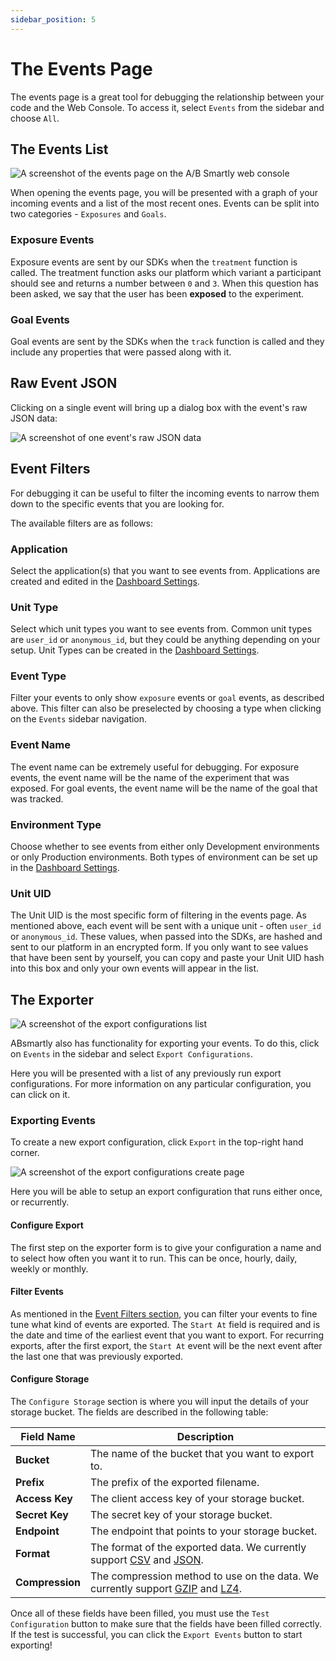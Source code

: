 ```yaml
---
sidebar_position: 5
---
```



# The Events Page

The events page is a great tool for debugging the relationship between your 
code and the Web Console. To access it, select `Events` from the sidebar and 
choose `All`.

## The Events List

<Image img="events_list.png" alt="A screenshot of the events page on the A/B Smartly web console" />

When opening the events page, you will be presented with a graph of your 
incoming events and a list of the most recent ones. Events can be split into 
two categories - `Exposures` and `Goals`.

### Exposure Events

Exposure events are sent by our SDKs when the `treatment` function is called. 
The treatment function asks our platform which variant a participant should 
see and returns a number between `0` and `3`. When this question has been asked,
we say that the user has been **exposed** to the experiment.

### Goal Events

Goal events are sent by the SDKs when the `track` function is called and they
include any properties that were passed along with it.

## Raw Event JSON

Clicking on a single event will bring up a dialog box with the event's raw JSON data:

<Image img="raw_event_json.png" alt="A screenshot of one event's raw JSON data" />

## Event Filters

For debugging it can be useful to filter the incoming events to narrow them 
down to the specific events that you are looking for.

The available filters are as follows:

### Application

Select the application(s) that you want to see events from. Applications are 
created and edited in the [Dashboard Settings](/docs/web-console-docs/settings).


### Unit Type

Select which unit types you want to see events from. Common unit types are `user_id`
or `anonymous_id`, but they could be anything depending on your setup. Unit 
Types can be created in the [Dashboard Settings](/docs/web-console-docs/settings#units). 

### Event Type

Filter your events to only show `exposure` events or `goal` events, as 
described above. This filter can also be preselected by choosing a type when 
clicking on the `Events` sidebar navigation.

### Event Name

The event name can be extremely useful for debugging. For exposure events, the 
event name will be the name of the experiment that was exposed. For goal events, 
the event name will be the name of the goal that was tracked.

### Environment Type

Choose whether to see events from either only Development environments or only 
Production environments. Both types of environment can be set up in the
[Dashboard Settings](/docs/web-console-docs/settings#environments). 

### Unit UID

The Unit UID is the most specific form of filtering in the events page. As 
mentioned above, each event will be sent with a unique unit - often `user_id` 
or `anonymous_id`. These values, when passed into the SDKs, are hashed and 
sent to our platform in an encrypted form. If you only want to see values that 
have been sent by yourself, you can copy and paste your Unit UID hash into 
this box and only your own events will appear in the list.

## The Exporter

<Image img="export_configs_list.png" alt="A screenshot of the export configurations list" />

ABsmartly also has functionality for exporting your events. To do this, click 
on `Events` in the sidebar and select `Export Configurations`.

Here you will be presented with a list of any previously run export 
configurations. For more information on any particular configuration, you can 
click on it.

### Exporting Events

To create a new export configuration, click `Export` in the top-right hand corner.

<Image img="export_events_create.png" alt="A screenshot of the export configurations create page" />

Here you will be able to setup an export configuration that runs either once, 
or recurrently.

#### Configure Export

The first step on the exporter form is to give your configuration a name and 
to select how often you want it to run. This can be once, hourly, daily, 
weekly or monthly.

#### Filter Events

As mentioned in the [Event Filters section](#event-filters), you can filter 
your events to fine tune what kind of events are exported. The `Start At` 
field is required and is the date and time of the earliest event that you want 
to export. For recurring exports, after the first export, the `Start At` event 
will be the next event after the last one that was previously exported.

#### Configure Storage

The `Configure Storage` section is where you will input the details of your 
storage bucket. The fields are described in the following table:

| Field Name      | Description                                                                   |
| --------------- | ----------------------------------------------------------------------------- |
| **Bucket**      | The name of the bucket that you want to export to.                            |
| **Prefix**      | The prefix of the exported filename.                                          |
| **Access Key**  | The client access key of your storage bucket.                                 |
| **Secret Key**  | The secret key of your storage bucket.                                        |
| **Endpoint**    | The endpoint that points to your storage bucket.                              |
| **Format**      | The format of the exported data. We currently support [CSV](https://www.wikiwand.com/en/Comma-separated_values) and [JSON](https://www.wikiwand.com/en/JSON).           |
| **Compression** | The compression method to use on the data. We currently support [GZIP](https://www.wikiwand.com/en/Gzip) and [LZ4](https://www.wikiwand.com/en/LZ4_(compression_algorithm)). |

Once all of these fields have been filled, you must use the `Test Configuration` 
button to make sure that the fields have been filled correctly. If the test is 
successful, you can click the `Export Events` button to start exporting!

